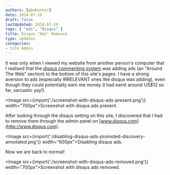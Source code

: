 ```yaml
---
authors: [gbmhunter]
date: 2014-07-19
draft: false
lastUpdated: 2014-07-19
tags: [ "ads", "Disqus" ]
title: Disqus "Ads" Removed
type: updates
categories:
- Site Admin
---
```



It was only when I viewed my website from another person's computer that I realised that the [disqus commenting system](http://www.disqus.com/) was adding ads (an "Around The Web" section) to the bottom of this site's pages. I have a strong aversion to ads (especially IRRELEVANT ones like disqus was adding), even though they could potentially earn me money (I had earnt around US$12 so far, sarcastic yay!).

<Image src={import('./screenshot-with-disqus-ads-present.png')} width="700px">Screenshot with disqus ads present.</Image>

After looking through the disqus setting on this site, I discovered that I had to remove them through the admin panel on [www.disqus.com](http://www.disqus.com).

<Image src={import('./disabling-disqus-ads-promoted-discovery-annotated.png')} width="600px">Disabling disqus ads.</Image>

Now we are back to normal!

<Image src={import('./screenshot-with-disqus-ads-removed.png')} width="700px">Screenshot with disqus ads removed.</Image>
